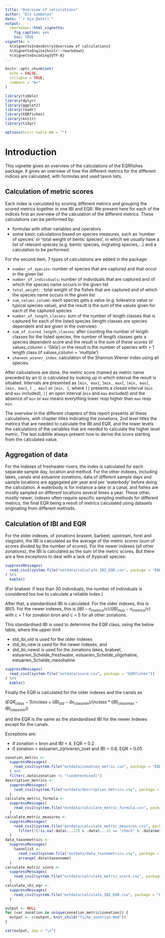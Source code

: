 ```yaml
---
title: "Overview of calculations"
author: "Els Lommelen"
date: "`r Sys.Date()`"
output:
  rmarkdown::html_vignette:
    fig_caption: yes
    toc: TRUE
vignette: >
  %\VignetteIndexEntry{Overview of calculations}
  %\VignetteEngine{knitr::rmarkdown}
  %\VignetteEncoding{UTF-8}
---
```


```r
knitr::opts_chunk$set(
  echo = FALSE,
  collapse = TRUE,
  comment = "#>"
)

library(tibble)
library(dplyr)
library(ggplot2)
library(readr)
library(EQRfishes)
library(knitr)
library(tidyr)

options(knitr.kable.NA = "")
```

# Introduction

This vignette gives an overview of the calculations of the EQRfishes package. It gives an overview of how the different metrics for the different indices are calculated, with formulas and used taxon lists.

## Calculation of metric scores

Each index is calculated by scoring different metrics and grouping the scored metrics together in one IBI and EQR.  <!-- nog aanvullen! -->
We present here for each of the indices first an overview of the calculation of the different metrics.
These calculations can be performed by:

- formulas with other variables and operators
- some basic calculations based on species measures, such as 'number of species' or 'total weight of bentic species', in which we usually have a list of relevant species (e.g. bentic species, migrating species,...) and a calculation to be performed.

For the second item, 7 types of calculations are added in the package:

- `number_of_species`: number of species that are captured and that occur in the given list
- `number_of_individuals`: number of individuals that are captured and of which the species name occurs in the given list
- `total_weight`: : total weight of the fishes that are captured and of which the species name occurs in the given list
- `sum_values_column`: each species gets a value (e.g. tolerance value or typical species value), and the result is the sum of the values given for each of the captured species
- `number_of_length_classes`: sum of the number of length classes that is captured for each of the listed species (length classes are species dependent and are given in the overview)
- `sum_of_scored_length_classes`: after counting the number of length classes for the listed species, the number of length classes gets a species dependent score and the result is the sum of these scores (if values_column = 'Gkla') or the result is the number of species with > 1 length class (if values_column = 'multiple')
- `shannon_wiener_index`: calculation of the Shannon Wiener index using all species <!-- later berekening nog toevoegen, of referentie niernaar -->

After calculations are done, the metric score (named as metric name preceded by an `S`) is calculated by looking up in which interval the result is situated.
Intervals are presented as `[min, max]`, `]min, max[`, `[min, max[`, `]min, max]`, `] , max]` or `[min, [`, where `[]` presents a closed interval (`min` and `max` included), `][` an open interval (`min` and `max` excluded) and the absence of `min` or `max` means everything lower resp higher than `max` resp `min`.

The overview in the different chapters of this report presents all these calculations, with chapter titles indicating the zonations, 2nd level titles the metrics that are needed to calculate the IBI and EQR, and the lower levels the calculations of the variables that are needed to calculate the higher level metric.
The last subtitle always present how to derive the score starting from the calculated value.

## Aggregation of data

For the indexes of freshwater rivers, the index is calculated for each separate sample day, location and method.
For the other indexes, including lakes, canals and estuarine zonations, data of different sample days and sample locations are aggegated per year and per 'waterbody' before doing the calculation.
A waterbody is for instance a lake or a canal, and fishes are mostly sampled on different locations several times a year.
These other, mostly newer, indexes often require specific sampling methods for different metrics, the final EQR being a result of metrics calculated using datasets originating from different methods.

## Calculation of IBI and EQR

For the older indexes, of zonations brasem, barbeel, upstream, forel and vlagzalm, the IBI is calculated as the average of the metric scores (sum of scores divided by the number of scores).
For the newer indexes (all other zonations), the IBI is calculated as the sum of the metric scores.
But there are a few exceptions to deal with a lack of (typical) species:

```r
suppressMessages(
  read_csv2(system.file("extdata/calculate_IBI_EQR.csv", package = "EQRfishes"))
) %>%
  kable()
```

(For brabeel: if less than 30 individuals, the number of individuals is considered too low to calculate a reliable index.)

After that, a standardised IBI is calculated.
For the older indexes, this is $IBI / 5$.
For the newer indexes, this is
 $(IBI - n_{metrics} / c) / (IBI_{max} - n_{metrics} / c)$
with c = 1 for zonation bron and c = 5 for all other zonations.
 
This standardised IBI is used to determine the EQR class, using the below table, where the upper limit

- std_ibi_old is used for the older indexes
- std_ibi_new is used for the newer indexes, and
- std_ibi_newst is used for the zonations lakes, brabeel, estuarien_Schelde_freshwater, estuarien_Schelde_oligohaline, estuarien_Schelde_mesohaline


```r
suppressMessages(
  read_csv2(system.file("extdata/score.csv", package = "EQRfishes"))
) %>%
  kable()
```

Finally the EQR is calculated for the older indexes and the canals as

$(EQR_{class} - 1) / nclass + (IBI_{std} - ibi_{classmin}) / (nclass * (IBI_{classmax} - IBI_{classmin}))$

and the EQR is the same as the standardised IBI for the newer indexes except for the canals.

Exceptions are:

- if zonation = bron and IBI = 4, EQR = 0.2
- if zonation = estuarien_zijrivieren_zoet and IBI = 0.8, EQR = 0.05

```r
zonation_metric <-
  suppressMessages(
    read_csv2(system.file("extdata/zonation_metric.csv", package = "EQRfishes"))
  ) %>%
  filter(.data$zonation != "(undetermined)")
description_metrics <-
  suppressMessages(
    read_csv2(system.file("extdata/description_metrics.csv", package = "EQRfishes"))
  )
calculate_metric_formula <-
  suppressMessages(
    read_csv2(system.file("extdata/calculate_metric_formula.csv", package = "EQRfishes"))
  )
calculate_metric_measures <-
  suppressMessages(
    read_csv2(system.file("extdata/calculate_metric_measures.csv", package = "EQRfishes")) %>%
      filter(!(!is.na(.data$...12) & .data$...12 == "check" & .data$metric_measures_name == "MnsPis_lakes"))
  )
data_taxonmetrics <-
  suppressMessages(
    taxonlist <-
      read_csv2(system.file("extdata/data_taxonmetrics.csv", package = "EQRfishes")) %>%
      arrange(.data$taxonname)
  )
calculate_metric_score <-
  suppressMessages(
    read_csv2(system.file("extdata/calculate_metric_score.csv", package = "EQRfishes"))
  )
calculate_ibi_eqr <-
  suppressMessages(
    read_csv2(system.file("extdata/calculate_IBI_EQR.csv", package = "EQRfishes"))
  )
```

```r
output <- NULL
for (var_zonation in unique(zonation_metric$zonation)) {
  output <- c(output, knit_child("fiche_zonation.Rmd"))
}
```

```r
cat(output, sep = "\n")
```
<!--
## Overview information on calculations


### zonation_metric.csv

This datasheet shows which metrics and metric scores have to be calculated for each zonation, with additional information on where to find the information for calculation of the metric:

- column metric_formula_name contains metrics for which the formulas for calculation are added to calculate_metric_formula.csv
- column metric_measures_name contains metrics for which the calculation methods (directly based on measures) are added to calculate_metric_measures.csv
- column metric_score_name gives the score name, refering to calculate_metric_score.csv, which contains the indices to calculate the metric scores based on metric variables

If the metric is only applicable to one method, this method is mentioned (E = electric, F = fyke)




### calculate_metric_formula.csv

This datasheet shows which how to calculate metrics based on other metrics and metric scores:

- column formula: R-code to calculate the metric based on variables
- all variables from the formula should be mentioned in one of these columns:
    - column submetric_formula_name: if the variable itself should be calculated using a formula (add variable to calculate_metric_formula.csv)
    - column submetric_measures_name: if the variable can be calculated directly based on measures (add variable to calculate_metric_measures.csv)
    - column submetric_score_name: if a score is used in the formula, in this case also the column submetric_formula_name or submetric_measures_name should be filled, with the variables needed in calculate_metric_score.csv
- columns metric_formula_name and formula should be repeted to allow to add multiple variables for one formula


### calculate_metric_measures.csv

This datasheet shows which how to calculate metrics based on fishdata of one location. Variables in this sheet mostly refer to species specific values that are gathered in data_taxonmetrics.csv (otherwise the origin is mentioned below).

- column metric_type: refers to a specific type of calculation
- column values_column: extra information needed for calculation of some metric types:
    - sum_values_column: calculates the sum of the species specific values in the indicated column
    - sum_of_scored_length_classes: each species get a score dependent on the length class, an this score is:
        - if value_column mentions multiple: all species with > 1 length class are counted
        - otherwise value_column refers to variable in data_classes.csv -> species get scores dependent on the number of length classes, and these scores are summed over different species
- column speciesfilter: R-code indicating which species to add, refering to columns in data_taxonmetrics.csv
- column exclude_species_length: which species lengths to exclude before doing the calculation?
- ...

### data_taxonmetrics.csv

This datasheet contains the species lists where calculate_metric_measures.csv often refers to.  As this table is too large to display at once, a first table gives all columns that can contain different values.



### calculate_metric_score.csv

This datasheet mentions the intervals that are used to derive a metric score based on 1 or 2 variables/metrics (the 2nd variable is mentioned in add_category with interval value_add_category), score_id is the class (or score).


### calculate_IBI_EQR.csv

This datasheet gives the information to calculate the IBI and EQR:

- for IBI, only exceptions to the normal rule of the average of the metric scores are mentioned
- EQR calculation is based on IBI and is given for each zonation separately -->

